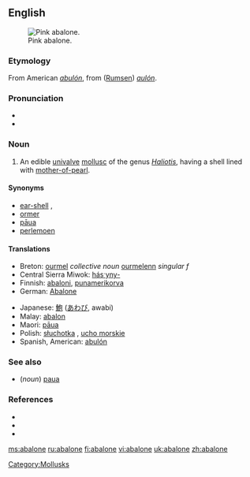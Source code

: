 {{was wotd|2006|December|30}}
==English==
[[Image:Pinkabalone_300.jpg|thumb|right|Pink abalone.]]

===Etymology===
From American {{S.}} ''[[abulón]]'', from {{Ohlo.}} ([[Rumsen]]) ''[[aulón]]''.

===Pronunciation===
* {{IPA|/æbəˈləʊni/}}
* {{audio|en-us-abalone.ogg|Audio (US)}}

===Noun===
{{en-noun}}

# {{context|US|Australia|zoology}} An edible [[univalve]] [[mollusc]] of the genus ''[[Haliotis]]'', having a shell lined with [[mother-of-pearl]].

====Synonyms====
* [[ear-shell]] {{italbrac|UK}}, 
* [[ormer]] {{italbrac|Guernsey}}
* [[pāua]] {{italbrac|New Zealand}}
* [[perlemoen]] {{italbrac|South Africa}}

====Translations====
{{trans-top|edible univalve mollusc}}
*Breton: [[ourmel]] ''collective noun'' [[ourmelenn]] ''singular f''
*Central Sierra Miwok: [[hásˑyny-]]
*Finnish: [[abaloni]], [[punamerikorva]]
*German: [[Abalone]]
{{trans-mid}}
*Japanese: [[鮑]] ([[あわび]], awabi)
*Malay: [[abalon]]
*Maori: [[pāua]]
*Polish: [[słuchotka]] {{f}}, [[ucho morskie]] {{n}}
*Spanish, American: [[abulón]]
{{trans-bottom}}

===See also===
* (''noun'') [[paua]]

===References===
{{wikisource1911Enc|Abalone}}
{{pedialite|Abalone}}
* {{R:American Heritage 2000|abalone}}
* {{R:Dictionary.com|abalone}}
* {{R:WordNet 2003|abalone}}

[[Category:Mollusks]]

[[ms:abalone]]
[[ru:abalone]]
[[fi:abalone]]
[[vi:abalone]]
[[uk:abalone]]
[[zh:abalone]]